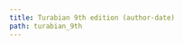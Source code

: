 ```yaml
---
title: Turabian 9th edition (author-date)
path: turabian_9th
---
```

<?xml version="1.0" encoding="utf-8"?><style xmlns="http://purl.org/net/xbiblio/csl" class="in-text" version="1.0" demote-non-dropping-particle="display-and-sort" page-range-format="chicago"><info><title>Turabian 9th edition (author-date)</title><id>http://www.zotero.org/styles/turabian-author-date</id><link href="http://www.zotero.org/styles/turabian-author-date" rel="self"/><link href="http://www.zotero.org/styles/chicago-author-date" rel="template"/><link href="http://www.chicagomanualofstyle.org/tools_citationguide.html" rel="documentation"/><author><name>Tony Chuang</name><email>zcchuang@tiu.edu</email></author><contributor><name>J. David Stark</name><email>david@jdavidstark.com</email><uri>https://www.jdavidstark.com/</uri></contributor><category citation-format="author-date"/><category field="generic-base"/><summary>The author-date variant of the Turabian 9th edition - Based on Chicago 17th (author-date)</summary><updated>2021-11-02T02:12:35+00:00</updated><rights license="http://creativecommons.org/licenses/by-sa/3.0/">This work is licensed under a Creative Commons Attribution-ShareAlike 3.0 License</rights></info><locale xml:lang="en"><terms><term name="editor" form="verb-short">ed.</term><term name="container-author" form="verb">by</term><term name="translator" form="verb-short">trans.</term><term name="editortranslator" form="verb">edited and translated by</term><term name="translator" form="short">trans.</term></terms></locale><macro name="secondary-contributors"><choose><if type="chapter entry-dictionary entry-encyclopedia paper-conference" match="none"><group delimiter=". "><names variable="editor translator" delimiter=". "><label form="verb" text-case="capitalize-first" suffix=" "/><name and="text" delimiter=", "/></names><names variable="director" delimiter=". "><label form="verb" text-case="capitalize-first" suffix=" "/><name and="text" delimiter=", "/></names></group></if></choose></macro><macro name="container-contributors"><choose><if type="chapter entry-dictionary entry-encyclopedia paper-conference" match="any"><group prefix=", " delimiter=", "><names variable="container-author" delimiter=", "><label form="verb" suffix=" "/><name and="text" delimiter=", "/></names><names variable="editor translator" delimiter=", "><label form="verb" suffix=" "/><name and="text" delimiter=", "/></names></group></if></choose></macro><macro name="editor"><names variable="editor"><name name-as-sort-order="first" and="text" sort-separator=", " delimiter=", " delimiter-precedes-last="always"/><label form="short" prefix=", "/></names></macro><macro name="translator"><names variable="translator"><name name-as-sort-order="first" and="text" sort-separator=", " delimiter=", " delimiter-precedes-last="always"/><label form="short" prefix=", "/></names></macro><macro name="recipient"><choose><if type="personal_communication"><choose><if variable="genre"><text variable="genre" text-case="capitalize-first"/></if><else><text term="letter" text-case="capitalize-first"/></else></choose></if></choose><names variable="recipient" delimiter=", "><label form="verb" prefix=" " text-case="lowercase" suffix=" "/><name and="text" delimiter=", "/></names></macro><macro name="substitute-title"><choose><if type="article-magazine article-newspaper review review-book" match="any"><text macro="container-title"/></if></choose></macro><macro name="contributors"><group delimiter=". "><names variable="author"><name and="text" name-as-sort-order="first" sort-separator=", " delimiter=", " delimiter-precedes-last="always"/><label form="short" prefix=", "/><substitute><names variable="editor"/><names variable="translator"/><names variable="director"/><text macro="substitute-title"/><text macro="title"/></substitute></names><text macro="recipient"/></group></macro><macro name="contributors-short"><names variable="author"><name form="short" and="text" delimiter=", " initialize-with=". "/><substitute><names variable="editor"/><names variable="translator"/><names variable="director"/><text macro="substitute-title"/><text macro="title"/></substitute></names></macro><macro name="interviewer"><names variable="interviewer" delimiter=", "><label form="verb" prefix=" " text-case="capitalize-first" suffix=" "/><name and="text" delimiter=", "/></names></macro><macro name="archive"><group delimiter=". "><text variable="archive_location" text-case="capitalize-first"/><text variable="archive"/><text variable="archive-place"/></group></macro><macro name="access"><group delimiter=". "><choose><if type="graphic report" match="any"><text macro="archive"/></if><else-if type="article-journal bill book chapter legal_case legislation motion_picture paper-conference" match="none"><text macro="archive"/></else-if></choose><choose><if type="webpage post-weblog" match="any"><date variable="issued" form="text"/></if></choose><choose><if variable="issued" match="none"><group delimiter=" "><text term="accessed" text-case="capitalize-first"/><date variable="accessed" form="text"/></group></if></choose><choose><if type="legal_case" match="none"><choose><if variable="DOI"><text variable="DOI" prefix="https://doi.org/"/></if><else><text variable="URL"/></else></choose></if></choose></group></macro><macro name="title"><choose><if variable="title" match="none"><choose><if type="personal_communication" match="none"><text variable="genre" text-case="capitalize-first"/></if></choose></if><else-if type="bill book graphic legislation motion_picture song" match="any"><text variable="title" text-case="title" font-style="italic"/><group prefix=" (" suffix=")" delimiter=" "><text term="version"/><text variable="version"/></group></else-if><else-if variable="reviewed-author"><choose><if variable="reviewed-title"><group delimiter=". "><text variable="title" text-case="title" quotes="true"/><group delimiter=", "><text variable="reviewed-title" text-case="title" font-style="italic" prefix="Review of "/><names variable="reviewed-author"><label form="verb-short" text-case="lowercase" suffix=" "/><name and="text" delimiter=", "/></names></group></group></if><else><group delimiter=", "><text variable="title" text-case="title" font-style="italic" prefix="Review of "/><names variable="reviewed-author"><label form="verb-short" text-case="lowercase" suffix=" "/><name and="text" delimiter=", "/></names></group></else></choose></else-if><else-if type="legal_case interview patent" match="any"><text variable="title"/></else-if><else><text variable="title" text-case="title" quotes="true"/></else></choose></macro><macro name="edition"><choose><if type="bill book graphic legal_case legislation motion_picture report song" match="any"><choose><if is-numeric="edition"><group delimiter=" " prefix=". "><number variable="edition" form="ordinal"/><text term="edition" form="short" strip-periods="true"/></group></if><else><text variable="edition" text-case="capitalize-first" prefix=". "/></else></choose></if><else-if type="chapter entry-dictionary entry-encyclopedia paper-conference" match="any"><choose><if is-numeric="edition"><group delimiter=" " prefix=", "><number variable="edition" form="ordinal"/><text term="edition" form="short"/></group></if><else><text variable="edition" prefix=", "/></else></choose></else-if></choose></macro><macro name="locators"><choose><if type="article-journal"><choose><if variable="volume"><text variable="volume" prefix=" "/><group prefix=", no. " suffix=""><choose><if variable="issue"><text variable="issue"/></if><else><date variable="issued"><date-part name="month"/></date></else></choose></group></if><else-if variable="issue"><group delimiter=" " prefix=", "><text term="issue" form="short"/><text variable="issue"/></group></else-if><else><date variable="issued" prefix=", "><date-part name="month"/></date></else></choose><date variable="issued" prefix=" (" suffix=")"><date-part name="month"/></date></if><else-if type="legal_case"><text variable="volume" prefix=", "/><text variable="container-title" prefix=" "/><text variable="page" prefix=" "/></else-if><else-if type="bill book graphic legal_case legislation motion_picture report song" match="any"><group prefix=". " delimiter=". "><group><text term="volume" form="short" text-case="capitalize-first" suffix=" "/><number variable="volume" form="numeric"/></group><group><number variable="number-of-volumes" form="numeric"/><text term="volume" form="short" prefix=" " plural="true"/></group></group></else-if><else-if type="chapter entry-dictionary entry-encyclopedia paper-conference" match="any"><choose><if variable="page" match="none"><group prefix=". "><text term="volume" form="short" text-case="capitalize-first" suffix=" "/><number variable="volume" form="numeric"/></group></if></choose></else-if></choose></macro><macro name="locators-chapter"><choose><if type="chapter entry-dictionary entry-encyclopedia paper-conference" match="any"><choose><if variable="page"><group prefix=", "><text variable="volume" suffix=":"/><text variable="page"/></group></if></choose></if></choose></macro><macro name="locators-article"><choose><if type="article-newspaper"><group prefix=", " delimiter=", "><group delimiter=" "><text variable="edition"/><text term="edition"/></group><group><text term="section" form="short" suffix=" "/><text variable="section"/></group></group></if><else-if type="article-journal"><choose><if variable="volume issue" match="any"><text variable="page" prefix=": "/></if><else><text variable="page" prefix=", "/></else></choose></else-if></choose></macro><macro name="point-locators"><choose><if variable="locator"><choose><if locator="page" match="none"><choose><if type="bill book graphic legal_case legislation motion_picture report song" match="any"><choose><if variable="volume"><group><text term="volume" form="short" suffix=" "/><number variable="volume" form="numeric"/><label variable="locator" form="short" prefix=", " suffix=" "/></group></if><else><label variable="locator" form="short" suffix=" "/></else></choose></if><else><label variable="locator" form="short" suffix=" "/></else></choose></if><else-if type="bill book graphic legal_case legislation motion_picture report song" match="any"><number variable="volume" form="numeric" suffix=":"/></else-if></choose><text variable="locator"/></if></choose></macro><macro name="container-prefix"><text term="in" text-case="capitalize-first"/></macro><macro name="container-title"><choose><if type="chapter entry-dictionary entry-encyclopedia paper-conference" match="any"><text macro="container-prefix" suffix=" "/></if></choose><choose><if type="webpage"><text variable="container-title" text-case="title"/></if><else-if type="legal_case" match="none"><group delimiter=" "><text variable="container-title" text-case="title" font-style="italic"/><choose><if type="post-weblog"><text value="(blog)"/></if></choose></group></else-if></choose></macro><macro name="publisher"><group delimiter=", "><group delimiter=": "><text variable="publisher-place"/><text variable="publisher"/></group><choose><if type="book chapter" match="any"><text variable="medium"/></if></choose></group></macro><macro name="date"><choose><if variable="issued"><date variable="issued"><date-part name="year"/></date></if><else-if variable="status"><text variable="status" text-case="capitalize-first"/></else-if><else><text term="no date" form="short"/></else></choose></macro><macro name="original-publication-date"><date variable="original-date" form="text" date-parts="year" prefix=" (Orig. pub. " suffix=".)"/></macro><macro name="date-in-text"><choose><if variable="issued"><group delimiter=" "><date variable="original-date" form="text" date-parts="year" prefix="[" suffix="]"/><date variable="issued"><date-part name="year"/></date></group></if><else-if variable="status"><text variable="status"/></else-if><else><text term="no date" form="short"/></else></choose></macro><macro name="day-month"><date variable="issued"><date-part name="month"/><date-part name="day" prefix=" "/></date></macro><macro name="collection-title"><choose><if match="none" type="article-journal"><choose><if match="none" is-numeric="collection-number"><group delimiter=", "><text variable="collection-title" text-case="title"/><text variable="collection-number"/></group></if><else><group delimiter=" "><text variable="collection-title" text-case="title"/><text variable="collection-number"/></group></else></choose></if></choose></macro><macro name="collection-title-journal"><choose><if type="article-journal"><group delimiter=" "><text variable="collection-title"/><text variable="collection-number"/></group></if></choose></macro><macro name="event"><group delimiter=" "><choose><if variable="genre"><text term="presented at"/></if><else><text term="presented at" text-case="capitalize-first"/></else></choose><text variable="event"/></group></macro><macro name="description"><choose><if type="interview"><group delimiter=". "><text macro="interviewer"/><text variable="medium" text-case="capitalize-first"/></group></if><else-if type="patent"><group delimiter=" " prefix=". "><text variable="authority"/><text variable="number"/></group></else-if><else-if type="book chapter" match="none"><text variable="medium" text-case="capitalize-first" prefix=". "/></else-if></choose><choose><if variable="title" match="none"/><else-if type="thesis personal_communication speech" match="any"/><else><group delimiter=" " prefix=". "><text variable="genre" text-case="capitalize-first"/><choose><if type="report"><text variable="number"/></if></choose></group></else></choose></macro><macro name="issue"><choose><if type="legal_case"><text variable="authority" prefix=". "/></if><else-if type="speech"><group prefix=". " delimiter=", "><group delimiter=" "><text variable="genre" text-case="capitalize-first"/><text macro="event"/></group><text variable="event-place"/><text macro="day-month"/></group></else-if><else-if type="article-newspaper article-magazine personal_communication" match="any"><date variable="issued" form="text" prefix=", "/></else-if><else-if type="patent"><group delimiter=", " prefix=", "><group delimiter=" "><text value="filed"/><date variable="submitted" form="text"/></group><group delimiter=" "><choose><if variable="issued submitted" match="all"><text term="and"/></if></choose><text value="issued"/><date variable="issued" form="text"/></group></group></else-if><else-if type="article-journal" match="any"/><else><group prefix=". " delimiter=", "><choose><if type="thesis"><text variable="genre" text-case="capitalize-first"/></if></choose><text macro="publisher"/></group></else></choose></macro><citation et-al-min="4" et-al-use-first="1" disambiguate-add-year-suffix="true" disambiguate-add-names="true" disambiguate-add-givenname="true" givenname-disambiguation-rule="primary-name" collapse="year" after-collapse-delimiter="; "><layout prefix="(" suffix=")" delimiter="; "><group delimiter=", "><choose><if variable="issued accessed" match="any"><group delimiter=" "><text macro="contributors-short"/><text macro="date-in-text"/></group></if><else><group delimiter=", "><text macro="contributors-short"/><text macro="date-in-text"/></group></else></choose><text macro="point-locators"/></group></layout></citation><bibliography hanging-indent="true" et-al-min="11" et-al-use-first="7" subsequent-author-substitute="&#8212;&#8212;&#8212;" entry-spacing="0"><sort><key macro="contributors"/><key variable="issued"/><key variable="title"/></sort><layout suffix="."><group suffix="."><group delimiter=". "><text macro="contributors"/><text macro="date"/><text macro="title"/></group><text macro="description"/><text macro="secondary-contributors" prefix=". "/><text macro="container-title" prefix=". "/><text macro="container-contributors"/><text macro="edition"/><text macro="locators-chapter"/><text macro="collection-title-journal" prefix=", " suffix=", "/><text macro="locators"/><text macro="collection-title" prefix=". "/><text macro="issue"/><text macro="locators-article"/><text macro="access" prefix=". "/></group><text macro="original-publication-date"/></layout></bibliography></style>
